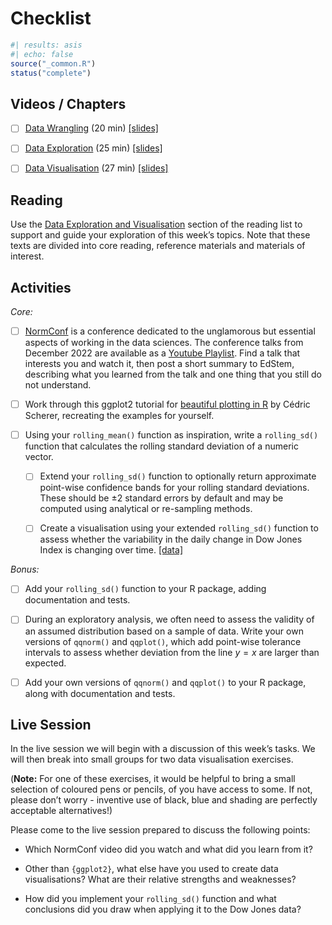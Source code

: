 # Checklist {#edav-checklist .unnumbered}

```r
#| results: asis
#| echo: false
source("_common.R")
status("complete")
```

## Videos / Chapters 

- [ ] [ Data Wrangling](https://imperial.cloud.panopto.eu/Panopto/Pages/Viewer.aspx?id=b25a6d35-1e91-4090-b4f8-af9600b39086) (20 min) [[slides]](https://github.com/zakvarty/effective-data-science-slides-2022/raw/main/03-01-data-wrangling/03-01-data-wrangling.pdf)

- [ ] [ Data Exploration](https://imperial.cloud.panopto.eu/Panopto/Pages/Viewer.aspx?id=a986f50c-90fe-4379-b4a1-af9600ba22fd) (25 min) [[slides]](https://github.com/zakvarty/effective-data-science-slides-2022/raw/main/03-02-eda/03-02-data-exploration.pdf)
 
- [ ] [ Data Visualisation](https://imperial.cloud.panopto.eu/Panopto/Pages/Viewer.aspx?id=2ebbfa94-0b5d-45e9-b708-af8100d9664a) (27 min) [[slides]](https://github.com/zakvarty/effective-data-science-slides-2022/raw/main/03-03-data-visualisation/03-03-data-visualisation.pdf)


## Reading 

Use the [Data Exploration and Visualisation](#edav-reading) section of the reading list to support and guide your exploration of this week's topics. Note that these texts are divided into core reading, reference materials and materials of interest. 


## Activities 

_Core:_ 

- [ ] [NormConf](https://normconf.com/) is a conference dedicated to the unglamorous but essential aspects of working in the data sciences. The conference talks from December 2022 are available as a [Youtube Playlist](https://www.youtube.com/@normconf/videos). Find a talk that interests you and watch it, then post a short summary to EdStem, describing what you learned from the talk and one thing that you still do not understand. 

- [ ] Work through this ggplot2 tutorial for [beautiful plotting in R](https://www.cedricscherer.com/2019/08/05/a-ggplot2-tutorial-for-beautiful-plotting-in-r) by Cédric Scherer, recreating the examples for yourself.

- [ ]  Using your `rolling_mean()` function as inspiration, write a `rolling_sd()` function that calculates the rolling standard deviation of a numeric vector.

  - [ ] Extend your `rolling_sd()` function to optionally return approximate point-wise confidence bands for your rolling standard deviations. These should be $\pm2$ standard errors by default and may be computed using analytical or re-sampling methods.  
  
  - [ ] Create a visualisation using your extended `rolling_sd()` function to assess whether the variability in the daily change in Dow Jones Index is changing over time. [[data]](data/dowjones.csv) 

_Bonus:_

- [ ] Add your `rolling_sd()` function to your R package, adding documentation and tests.

- [ ] During an exploratory analysis, we often need to assess the validity of an assumed distribution based on a sample of data. Write your own versions of `qqnorm()` and `qqplot()`, which add point-wise tolerance intervals to assess whether deviation from the line $y=x$ are larger than expected. 

- [ ] Add your own versions of `qqnorm()` and `qqplot()` to your R package, along with documentation and tests.

## Live Session 

In the live session we will begin with a discussion of this week's tasks. We will then break into small groups for two data visualisation exercises.

(__Note:__ For one of these exercises, it would be helpful to bring a small selection of coloured pens or pencils, of you have access to some. If not, please don't worry - inventive use of black, blue and shading are perfectly acceptable alternatives!)


Please come to the live session prepared to discuss the following points: 

- Which NormConf video did you watch and what did you learn from it?

- Other than `{ggplot2}`, what else have you used to create data visualisations? What are their relative strengths and weaknesses?

- How did you implement your `rolling_sd()` function and what conclusions did you draw when applying it to the Dow Jones data?
 


